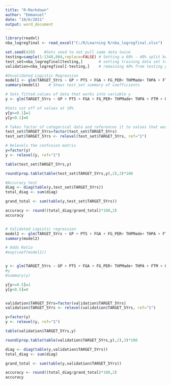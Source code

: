 ---
title: "R-Markdown"
author: "Emmanuel"
date: "10/6/2021"
output: word_document
---

```{r}
library(readxl)
nba_logregfinal <- read_excel("C:/R/Learning R/nba_logregfinal.xlsx")

set.seed(420)    #Sets seed to not pull same data twice
testing=sample(1:1340,804,replace=FALSE) # Setting a 60% - 40% split between test and validation set
test_set=nba_logregfinal[testing,]       # setting training data set to pull 60% of data to variable test_set
validation=nba_logregfinal[-testing,]    # remaining 40% from testing gets pulled into validation

#Unvalidated Logistic Regression
model1 <- glm(TARGET_5Yrs ~ GP + PTS + FGA + FG_PER+ THPMade+ THPA + FTM + OREB, data = nba_logregfinal)   # Start by pulling all variables and one by one take out the least significant values > .05 /  Then make logistic model with values significant for test_set
summary(model1)    # Shows test_set summary of coefficients 

# Sets fitted.values of data that works into variable y
y <- glm(TARGET_5Yrs ~ GP + PTS + FGA + FG_PER+ THPMade+ THPA + FTM + OREB, data = test_set,family="binomial"(link=logit))$fitted.values

#Sets cut off of values at 10%
y[y>=0.1]=1
y[y<0.1]=0

# Takes factor of categorical data and references it to values that were used in y = 1
test_set$TARGET_5Yrs=factor(test_set$TARGET_5Yrs)
test_set$TARGET_5Yrs <- relevel(test_set$TARGET_5Yrs, ref="1")

# Relevels the confusion matrix
y=factor(y)
y <- relevel(y, ref="1")

table(test_set$TARGET_5Yrs,y)  

round(prop.table(table(test_set$TARGET_5Yrs,y),2),3)*100

#Accuracy test
diag <- diag(table(y,test_set$TARGET_5Yrs))
total_diag <- sum(diag)

grand_total <- sum(table(y,test_set$TARGET_5Yrs))

accuracy <- round((total_diag/grand_total)*100,2)
accuracy


# Validated Logistic regression
model2 <- glm(TARGET_5Yrs ~ GP + PTS + FGA + FG_PER+ THPMade+ THPA + FTM + OREB, data= validation, family="binomial"(link=logit))$fitted.values
summary(model2)

# Odds Ratio
#exp(coef(model2))


y <- glm(TARGET_5Yrs ~ GP + PTS + FGA + FG_PER+ THPMade+ THPA + FTM + OREB, data= validation,family="binomial"(link=logit))$fitted.values
#y
#summary(y)

y[y>=0.5]=1
y[y<0.5]=0


validation$TARGET_5Yrs=factor(validation$TARGET_5Yrs)
validation$TARGET_5Yrs <- relevel(validation$TARGET_5Yrs, ref="1")

y=factor(y)
y <- relevel(y, ref="1")

table(validation$TARGET_5Yrs,y)   

round(prop.table(table(validation$TARGET_5Yrs,y),2),3)*100

diag <- diag(table(y,validation$TARGET_5Yrs))
total_diag <- sum(diag)

grand_total <- sum(table(y,validation$TARGET_5Yrs))

accuracy <- round((total_diag/grand_total)*100,2)
accuracy








```

